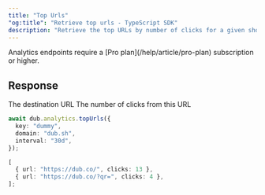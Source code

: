 ```yaml
---
title: "Top Urls"
"og:title": "Retrieve top urls - TypeScript SDK"
description: "Retrieve the top URLs by number of clicks for a given short link."
---
```



<Note>
  Analytics endpoints require a [Pro plan](/help/article/pro-plan) subscription
  or higher.
</Note>

<AnalyticsArguments />

## Response

<ResponseField name="url" type="string" required="true">
  The destination URL
</ResponseField>

<ResponseField name="clicks" type="number" required="true">
  The number of clicks from this URL
</ResponseField>

<RequestExample>

```typescript
await dub.analytics.topUrls({
  key: "dummy",
  domain: "dub.sh",
  interval: "30d",
});
```

</RequestExample>

<ResponseExample>

```typescript
[
  { url: "https://dub.co/", clicks: 13 },
  { url: "https://dub.co/?qr=", clicks: 4 },
];
```

</ResponseExample>
